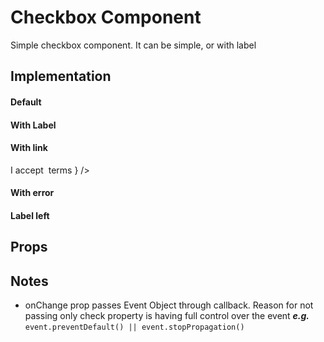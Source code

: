 

<Meta title="Core|Molecules/Checkbox" />

# Checkbox Component

Simple checkbox component. It can be simple, or with label

## Implementation

#### Default
<Preview>
  <Story name="default">
    <Checkbox />
  </Story>
</Preview>


#### With Label
<Preview>
  <Story name="With label">
    <Checkbox label="Click me!" />
  </Story>
</Preview>

#### With link
<Preview>
  <Story name="With link">
    <Checkbox label={
      <Text.Body>I accept&nbsp;
        <Text.Link href="https://google.com">terms</Text.Link>
      </Text.Body>} />
  </Story>
</Preview>

#### With error
<Preview>
  <Story name="With error">
    <Checkbox error label={'This won\'t work'} />
  </Story>
</Preview>


#### Label left
<Preview>
  <Story name="Label left">
    <Checkbox label={'This is left'} labelPosition={'left'} />
  </Story>
</Preview>

## Props



<Props of={Checkbox} />


## Notes
- onChange prop passes Event Object through callback. Reason for not passing only check 
property is having full control over the event **_e.g._** `event.preventDefault() || event.stopPropagation()`